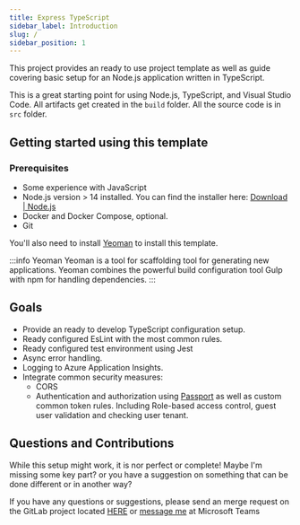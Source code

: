 ```yaml
---
title: Express TypeScript
sidebar_label: Introduction
slug: /
sidebar_position: 1
---
```


This project provides an ready to use project template as well as guide covering basic setup for an Node.js application written in TypeScript.

This is a great starting point for using Node.js, TypeScript, and Visual Studio Code. All artifacts get created in the `build` folder. All the source code is in `src` folder.

## Getting started using this template

### Prerequisites

* Some experience with JavaScript
* Node.js version > 14 installed. You can find the installer here: [Download | Node.js](https://nodejs.org/en/download/)
* Docker and Docker Compose, optional.
* Git

You'll also need to install [Yeoman](https://yeoman.io/) to install this template.

:::info Yeoman
Yeoman is a tool for scaffolding tool for generating new applications. Yeoman combines the powerful build configuration tool Gulp with npm for handling dependencies. 
:::

## Goals

* Provide an ready to develop TypeScript configuration setup.
* Ready configured EsLint with the most common rules.
* Ready configured test environment using Jest 
* Async error handling.
* Logging to Azure Application Insights.
* Integrate common security measures:
  * CORS
  * Authentication and authorization using [Passport](https://www.passportjs.org/) as well as custom common token rules. Including Role-based access control, guest user validation and checking user tenant.

## Questions and Contributions

While this setup might work, it is nor perfect or complete!
Maybe I'm missing some key part? or you have a suggestion on something that can be done different or in another way?

If you have any questions or suggestions, please send an merge request on the GitLab project located [HERE](https://gitlab.intility.com/documentation/NodeTypeScriptProjectTemplate) or [message me](https://teams.microsoft.com/l/chat/0/0?users=christian.marker@intility.no) at Microsoft Teams
